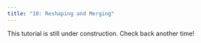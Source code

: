 ```yaml
---
title: "10: Reshaping and Merging"
---
```


::: {.callout-caution title="Under Construction"}

This tutorial is still under construction. Check back another time!

:::